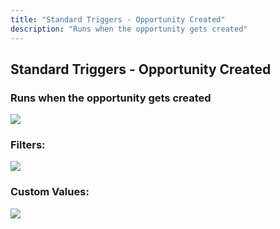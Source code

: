 ```yaml
---
title: "Standard Triggers - Opportunity Created"
description: "Runs when the opportunity gets created"
---
```

## Standard Triggers - Opportunity Created 

### Runs when the opportunity gets created

![](https://s3.amazonaws.com/cdn.freshdesk.com/data/helpdesk/attachments/production/155006871297/original/eFVrDP9dBBfbUJTwKPORfnAQ78x2IX25QQ.png?1693918019)

### Filters:

![](https://s3.amazonaws.com/cdn.freshdesk.com/data/helpdesk/attachments/production/155006870159/original/BYvzRr3v7bVrXrBLIX_rW7-8BxMsWuq69Q.png?1693917550)

### Custom Values:

![](https://s3.amazonaws.com/cdn.freshdesk.com/data/helpdesk/attachments/production/155006870904/original/0HlGdUswVTLiT5Nmgcy8gqfRRlwUWH3lAQ.png?1693917819)